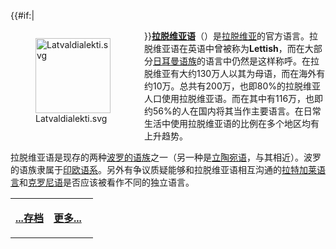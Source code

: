 {{#if:{{{image}}}|<div style="float:left;margin-right:1em">[[Image:Latvaldialekti.svg|120px]]
</div>}}'''[[拉脱维亚语|拉脱维亚语]]'''（{{lang|lv|'''latviešu valoda'''}}）是[[拉脱维亚|拉脱维亚]]的官方语言。拉脱维亚语在英语中曾被称为'''Lettish'''，而在大部分[[日耳曼语族|日耳曼语族]]的语言中仍然是这样称呼。在拉脱维亚有大约130万人以其为母语，而在海外有约10万。总共有200万，也即80%的拉脱维亚人口使用拉脱维亚语。而在其中有116万，也即约56%的人在国内将其当作主要语言。在日常生活中使用拉脱维亚语的比例在多个地区均有上升趋势。

拉脱维亚语是现存的两种[[波罗的语族|波罗的语族]]之一（另一种是[[立陶宛语|立陶宛语]]，与其相近）。波罗的语族隶属于[[印欧语系|印欧语系]]。另外有争议质疑能够和拉脱维亚语相互沟通的[[拉特加莱语言|拉特加莱语言]]和[[克罗尼语|克罗尼语]]是否应该被看作不同的独立语言。

{| class="noprint" width="100%"  border="0" style="padding: 0; margin: 0; background-color:transparent"
|-
|<div style="text-align:left;">'''[[Portal:语言/Selected_language|...存档]]'''</div>||
 <div style="text-align:right;margin-right:10px;margin-bottom:4px;">
'''[[拉脱维亚语|更多...]]'''
 </div >
|}